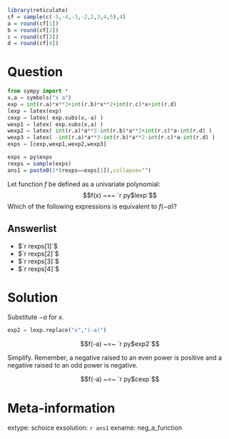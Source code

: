 ```r
library(reticulate)
cf = sample(c(-5,-4,-3,-2,2,3,4,5),4)
a = round(cf[1])
b = round(cf[2])
c = round(cf[3])
d = round(cf[4])
```



Question
========

```python
from sympy import *
x,a = symbols("x a")
exp = int(r.a)*x**3+int(r.b)*x**2+int(r.c)*x+int(r.d)
lexp = latex(exp)
cexp = latex( exp.subs(x,-a) )
wexp1 = latex( exp.subs(x,a) )
wexp2 = latex( int(r.a)*a**3-int(r.b)*a**2+int(r.c)*a-int(r.d) )
wexp3 = latex( -int(r.a)*a**3-int(r.b)*a**2-int(r.c)*a-int(r.d) )
exps = [cexp,wexp1,wexp2,wexp3]
```

```r
exps = py$exps
rexps = sample(exps)
ans1 = paste0(1*(rexps==exps[1]),collapse="")
```

Let function $f$ be defined as a univariate polynomial:
$$f(x) ~=~ `r py$lexp`$$
Which of the following expressions is equivalent to $f(-a)$?

Answerlist
--------

* $`r rexps[1]`$
* $`r rexps[2]`$
* $`r rexps[3]`$
* $`r rexps[4]`$


Solution
========

Substitute $-a$ for $x$.

```python
exp2 = lexp.replace("x","(-a)")
```

$$f(-a) ~=~ `r py$exp2`$$

Simplify. Remember, a negative raised to an even power is positive and a negative raised to an odd power is negative.

$$f(-a) ~=~ `r py$cexp`$$


Meta-information
============
extype: schoice
exsolution: `r ans1`
exname: neg_a_function